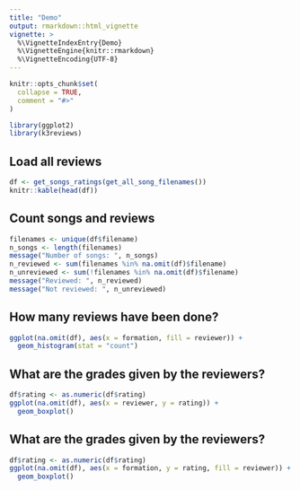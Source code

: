 ```yaml
---
title: "Demo"
output: rmarkdown::html_vignette
vignette: >
  %\VignetteIndexEntry{Demo}
  %\VignetteEngine{knitr::rmarkdown}
  %\VignetteEncoding{UTF-8}
---
```


```r
knitr::opts_chunk$set(
  collapse = TRUE,
  comment = "#>"
)
```

```r
library(ggplot2)
library(k3reviews)
```

## Load all reviews

```r
df <- get_songs_ratings(get_all_song_filenames())
knitr::kable(head(df))
```

## Count songs and reviews

```r
filenames <- unique(df$filename)
n_songs <- length(filenames)
message("Number of songs: ", n_songs)
n_reviewed <- sum(filenames %in% na.omit(df)$filename)
n_unreviewed <- sum(!filenames %in% na.omit(df)$filename)
message("Reviewed: ", n_reviewed)
message("Not reviewed: ", n_unreviewed)
```

## How many reviews have been done?

```r
ggplot(na.omit(df), aes(x = formation, fill = reviewer)) +
  geom_histogram(stat = "count")
```


## What are the grades given by the reviewers?

```r
df$rating <- as.numeric(df$rating)
ggplot(na.omit(df), aes(x = reviewer, y = rating)) +
  geom_boxplot()
```

## What are the grades given by the reviewers?

```r
df$rating <- as.numeric(df$rating)
ggplot(na.omit(df), aes(x = formation, y = rating, fill = reviewer)) +
  geom_boxplot()
```

